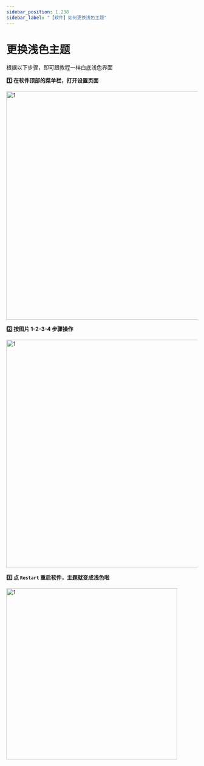 ```yaml
---
sidebar_position: 1.238
sidebar_label: "【软件】如何更换浅色主题"
---
```


# 更换浅色主题

根据以下步骤，即可跟教程一样白底浅色界面

**1️⃣ 在软件顶部的菜单栏，打开设置页面**

<div style={{ display: "flex", justifyContent: "left", alignItems: "center", marginBottom: "40px"}}>
<img src={require('../getting-started/img/preference.png').default} alt="1" width="600px" style={{boxShadow: "0px 0px 6PX 4PX rgba(0, 0, 0, 0.1), inset 0 0 50px rgba(0, 0, 0, 0.3)"}}/>
</div>

**2️⃣ 按图片 1-2-3-4 步骤操作**

<div style={{ display: "flex", justifyContent: "left", alignItems: "center", marginBottom: "40px"}}>
<img src={require('../getting-started/img/light.png').default} alt="1" width="600px" style={{boxShadow: "0px 0px 0PX 0PX rgba(0, 0, 0, 0.1), inset 0 0 50px rgba(0, 0, 0, 0.3)"}}/>
</div>

**3️⃣ 点 `Restart` 重启软件，主题就变成浅色啦**

<div style={{ display: "flex", justifyContent: "left", alignItems: "center", marginBottom: "40px", marginTop: "25px"}}>
<img src={require('../getting-started/img/themeChanged_cut.png').default} alt="1" width="450px" style={{boxShadow: "0px 0px 5PX 2PX rgba(0, 0, 0, 0.1), inset 0 0 50px rgba(0, 0, 0, 0.3)"}}/>
</div>